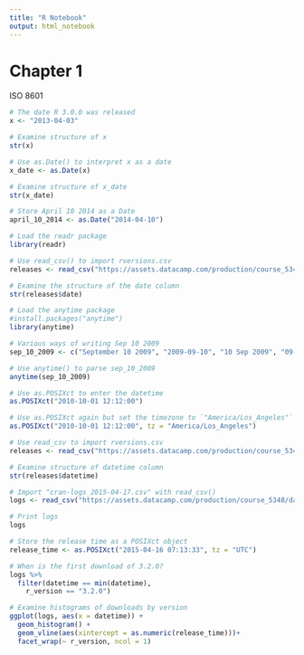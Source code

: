 ```yaml
---
title: "R Notebook"
output: html_notebook
---
```


# Chapter 1
ISO 8601
```r
# The date R 3.0.0 was released
x <- "2013-04-03"

# Examine structure of x
str(x)

# Use as.Date() to interpret x as a date
x_date <- as.Date(x)

# Examine structure of x_date
str(x_date)

# Store April 10 2014 as a Date
april_10_2014 <- as.Date("2014-04-10")
```

```r
# Load the readr package
library(readr)

# Use read_csv() to import rversions.csv
releases <- read_csv("https://assets.datacamp.com/production/course_5348/datasets/rversions.csv")

# Examine the structure of the date column
str(releases$date)

# Load the anytime package
#install.packages("anytime")
library(anytime)

# Various ways of writing Sep 10 2009
sep_10_2009 <- c("September 10 2009", "2009-09-10", "10 Sep 2009", "09-10-2009")

# Use anytime() to parse sep_10_2009
anytime(sep_10_2009)
```

```r
# Use as.POSIXct to enter the datetime 
as.POSIXct("2010-10-01 12:12:00")

# Use as.POSIXct again but set the timezone to `"America/Los_Angeles"`
as.POSIXct("2010-10-01 12:12:00", tz = "America/Los_Angeles")

# Use read_csv to import rversions.csv
releases <- read_csv("https://assets.datacamp.com/production/course_5348/datasets/rversions.csv")

# Examine structure of datetime column
str(releases$datetime)
```

```r
# Import "cran-logs_2015-04-17.csv" with read_csv()
logs <- read_csv("https://assets.datacamp.com/production/course_5348/datasets/cran-logs_2015-04-17.csv")

# Print logs
logs

# Store the release time as a POSIXct object
release_time <- as.POSIXct("2015-04-16 07:13:33", tz = "UTC")

# When is the first download of 3.2.0?
logs %>% 
  filter(datetime == min(datetime),
    r_version == "3.2.0")

# Examine histograms of downloads by version
ggplot(logs, aes(x = datetime)) +
  geom_histogram() +
  geom_vline(aes(xintercept = as.numeric(release_time)))+
  facet_wrap(~ r_version, ncol = 1)
```


